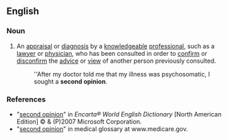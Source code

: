 ==English==

===Noun===
{{en-noun|sg=[[second]] [[opinion]]}}

# An [[appraisal]] or [[diagnosis]] by a [[knowledgeable]] [[professional]], such as a [[lawyer]] or [[physician]], who has been consulted in order to [[confirm]] or [[disconfirm]] the [[advice]] or [[view]] of another person previously consulted.
#:''After my doctor told me that my illness was psychosomatic, I sought a '''second opinion'''.

===References===
*"[http://encarta.msn.com/dictionary_/second_opinion.html second opinion]" in ''Encarta® World English Dictionary'' [North American Edition] © & (P)2007 Microsoft Corporation.
*"[http://www.medicare.gov/Glossary/ShowTerm.asp?Language=English&term=SECOND+OPINION second opinion]" in medical glossary at www.medicare.gov.
